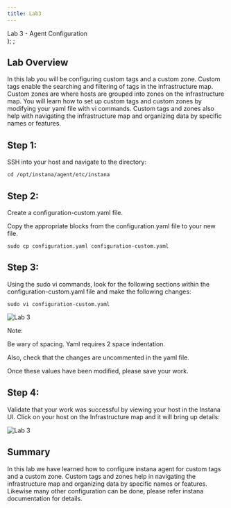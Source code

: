 ```yaml
---
title: Lab3
---
```

  <span>
    Lab 3 - Agent Configuration <br />
  </span>
);
;

## Lab Overview

In this lab you will be configuring custom tags and a custom zone. Custom tags enable the searching and filtering of tags in the infrastructure map. Custom zones are where hosts are grouped into zones on the infrastructure map. You will learn how to set up custom tags and custom zones by modifying your yaml file with vi commands. Custom tags and zones also help with navigating the infrastructure map and organizing data by specific names or features. 


## Step 1:

SSH into your host and navigate to the directory:

```
cd /opt/instana/agent/etc/instana 
```

## Step 2:

Create a configuration-custom.yaml file. 

Copy the appropriate blocks from the configuration.yaml file to your new file.

```
sudo cp configuration.yaml configuration-custom.yaml 
```

## Step 3:
Using the sudo vi commands, look for the following sections within the configuration-custom.yaml file and make the following changes: 

```
sudo vi configuration-custom.yaml 
```

![Lab 3](../Labs/images/3.2.png)

Note: 

Be wary of spacing. Yaml requires 2 space indentation. 

Also, check that the changes are uncommented in the yaml file.

Once these values have been modified, please save your work. 

## Step 4:

Validate that your work was successful by viewing your host in the Instana UI. 
Click on your host on the Infrastructure map and it will bring up details: 

![Lab 3](../Labs/images/lab3.3.png)

## Summary

In this lab we have learned how to configure instana agent for custom tags and a custom zone. Custom tags and zones help in navigating the infrastructure map and organizing data by specific names or features. Likewise many other configuration can be done, please refer instana documentation for details. 


